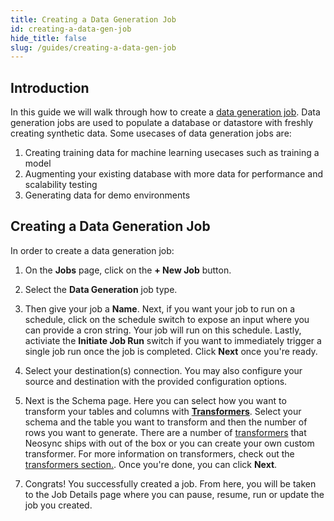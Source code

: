 ```yaml
---
title: Creating a Data Generation Job
id: creating-a-data-gen-job
hide_title: false
slug: /guides/creating-a-data-gen-job
---
```



## Introduction

In this guide we will walk through how to create a [data generation job](/core-concepts#jobs). Data generation jobs are used to populate a database or datastore with freshly creating synthetic data. Some usecases of data generation jobs are:

1. Creating training data for machine learning usecases such as training a model
2. Augmenting your existing database with more data for performance and scalability testing
3. Generating data for demo environments

## Creating a Data Generation Job

In order to create a data generation job:

1. On the **Jobs** page, click on the **+ New Job** button.

<DocsImage href="https://assets.nucleuscloud.com/neosync/docs/jobs-page.png" />

2. Select the **Data Generation** job type.

<DocsImage href="https://assets.nucleuscloud.com/neosync/docs/job-type.png" />

3. Then give your job a **Name**. Next, if you want your job to run on a schedule, click on the schedule switch to expose an input where you can provide a cron string. Your job will run on this schedule. Lastly, activiate the **Initiate Job Run** switch if you want to immediately trigger a single job run once the job is completed. Click **Next** once you're ready.

<DocsImage href="https://assets.nucleuscloud.com/neosync/docs/new-data-gen-job-define.png" />

4. Select your destination(s) connection. You may also configure your source and destination with the provided configuration options.

<DocsImage href="https://assets.nucleuscloud.com/neosync/docs/new-data-gen-job-connect.png" />

5. Next is the Schema page. Here you can select how you want to transform your tables and columns with [**Transformers**](/core-concepts#transformers). Select your schema and the table you want to transform and then the number of rows you want to generate. There are a number of [transformers](/transformers/system) that Neosync ships with out of the box or you can create your own custom transformer. For more information on transformers, check out the [transformers section.](/transformers/introduction). Once you're done, you can click **Next**.

<DocsImage href="https://assets.nucleuscloud.com/neosync/docs/new-data-gen-job-schema.png" />

7. Congrats! You successfully created a job. From here, you will be taken to the Job Details page where you can pause, resume, run or update the job you created.

